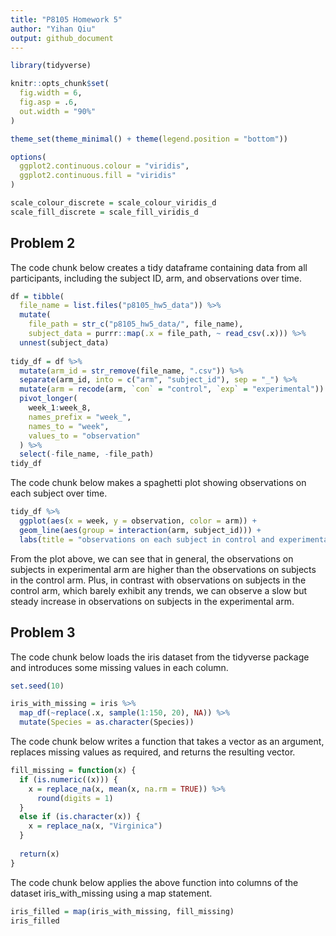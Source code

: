 ```yaml
---
title: "P8105 Homework 5"
author: "Yihan Qiu"
output: github_document
---
```


```r
library(tidyverse)

knitr::opts_chunk$set(
  fig.width = 6,
  fig.asp = .6,
  out.width = "90%"
)

theme_set(theme_minimal() + theme(legend.position = "bottom"))

options(
  ggplot2.continuous.colour = "viridis",
  ggplot2.continuous.fill = "viridis"
)

scale_colour_discrete = scale_colour_viridis_d
scale_fill_discrete = scale_fill_viridis_d
```


## Problem 2

The code chunk below creates a tidy dataframe containing data from all participants, including the subject ID, arm, and observations over time.

```r
df = tibble(
  file_name = list.files("p8105_hw5_data")) %>% 
  mutate(
    file_path = str_c("p8105_hw5_data/", file_name),
    subject_data = purrr::map(.x = file_path, ~ read_csv(.x))) %>% 
  unnest(subject_data)
  
tidy_df = df %>%
  mutate(arm_id = str_remove(file_name, ".csv")) %>%
  separate(arm_id, into = c("arm", "subject_id"), sep = "_") %>%
  mutate(arm = recode(arm, `con` = "control", `exp` = "experimental")) %>%
  pivot_longer(
    week_1:week_8,
    names_prefix = "week_",
    names_to = "week",
    values_to = "observation"
  ) %>%
  select(-file_name, -file_path)
tidy_df
```

The code chunk below makes a spaghetti plot showing observations on each subject over time.

```r
tidy_df %>%
  ggplot(aes(x = week, y = observation, color = arm)) +
  geom_line(aes(group = interaction(arm, subject_id))) +
  labs(title = "observations on each subject in control and experimental arm over time") + theme(plot.title = element_text(size = 10))
```

From the plot above, we can see that in general, the observations on subjects in experimental arm are higher than the observations on subjects in the control arm.
Plus, in contrast with observations on subjects in the control arm, which barely exhibit any trends, we can observe a slow but steady increase in observations on subjects in the experimental arm.


## Problem 3

The code chunk below loads the iris dataset from the tidyverse package and introduces some missing values in each column. 

```r
set.seed(10)

iris_with_missing = iris %>% 
  map_df(~replace(.x, sample(1:150, 20), NA)) %>%
  mutate(Species = as.character(Species))
```

The code chunk below writes a function that takes a vector as an argument, replaces missing values as required, and returns the resulting vector.

```r
fill_missing = function(x) {
  if (is.numeric((x))) {
    x = replace_na(x, mean(x, na.rm = TRUE)) %>%
      round(digits = 1)
  }
  else if (is.character(x)) {
    x = replace_na(x, "Virginica")
  }
  
  return(x)
}
```

The code chunk below applies the above function into columns of the dataset iris_with_missing using a map statement.

```r
iris_filled = map(iris_with_missing, fill_missing)
iris_filled
```

